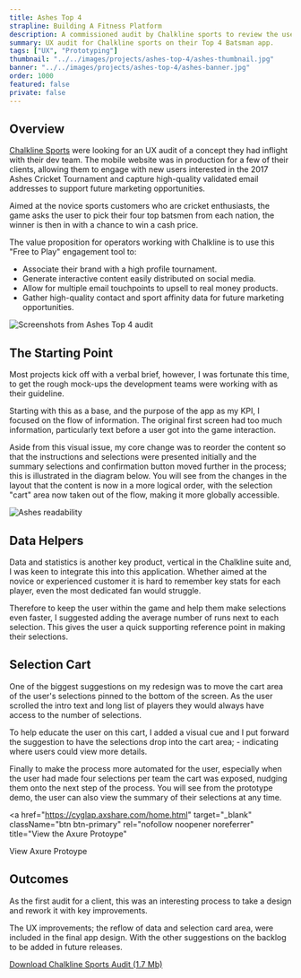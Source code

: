 ```yaml
---
title: Ashes Top 4
strapline: Building A Fitness Platform
description: A commissioned audit by Chalkline sports to review the user experience of a new cricket focused game.
summary: UX audit for Chalkline sports on their Top 4 Batsman app.
tags: ["UX", "Prototyping"]
thumbnail: "../../images/projects/ashes-top-4/ashes-thumbnail.jpg"
banner: "../../images/projects/ashes-top-4/ashes-banner.jpg"
order: 1000
featured: false
private: false
---
```


## Overview

[Chalkline Sports](http://chalklinesports.com/ "Chalkline Sports") were looking for an UX audit of a concept they had inflight with their dev team. The mobile website was in production for a few of their clients, allowing them to engage with new users interested in the 2017 Ashes Cricket Tournament and capture high-quality validated email addresses to support future marketing opportunities.

Aimed at the novice sports customers who are cricket enthusiasts, the game asks the user to pick their four top batsmen from each nation, the winner is then in with a chance to win a cash price.

The value proposition for operators working with Chalkline is to use this "Free to Play" engagement tool to:

- Associate their brand with a high profile tournament.
- Generate interactive content easily distributed on social media.
- Allow for multiple email touchpoints to upsell to real money products.
- Gather high-quality contact and sport affinity data for future marketing opportunities.

<div className="section-white child">

![Screenshots from Ashes Top 4 audit](./ashes-top-4-screens.jpg)

</div>

## The Starting Point

Most projects kick off with a verbal brief, however, I was fortunate this time, to get the rough mock-ups the development teams were working with as their guideline.

Starting with this as a base, and the purpose of the app as my KPI, I focused on the flow of information. The original first screen had too much information, particularly text before a user got into the game interaction.

Aside from this visual issue, my core change was to reorder the content so that the instructions and selections were presented initially and the summary selections and confirmation button moved further in the process; this is illustrated in the diagram below. You will see from the changes in the layout that the content is now in a more logical order, with the selection "cart" area now taken out of the flow, making it more globally accessible.

![Ashes readability](./ashes-readability.jpg)

## Data Helpers

Data and statistics is another key product, vertical in the Chalkline suite and, I was keen to integrate this into this application. Whether aimed at the novice or experienced customer it is hard to remember key stats for each player, even the most dedicated fan would struggle.

Therefore to keep the user within the game and help them make selections even faster, I suggested adding the average number of runs next to each selection. This gives the user a quick supporting reference point in making their selections.

<YouTube youTubeId="pD6rCaDy64A" />

## Selection Cart

One of the biggest suggestions on my redesign was to move the cart area of the user's selections pinned to the bottom of the screen. As the user scrolled the intro text and long list of players they would always have access to the number of selections.

To help educate the user on this cart, I added a visual cue and I put forward the suggestion to have the selections drop into the cart area; - indicating where users could view more details.

Finally to make the process more automated for the user, especially when the user had made four selections per team the cart was exposed, nudging them onto the next step of the process. You will see from the prototype demo, the user can also view the summary of their selections at any time.

<a
  href="https://cyglap.axshare.com/home.html"
  target="_blank"
  className="btn btn-primary"
  rel="nofollow noopener noreferrer"
  title="View the Axure Protoype"
>
  View Axure Protoype
</a>

## Outcomes

As the first audit for a client, this was an interesting process to take a design and rework it with key improvements.

The UX improvements; the reflow of data and selection card area, were included in the final app design. With the other suggestions on the backlog to be added in future releases.

[Download Chalkline Sports Audit (1.7 Mb)](../../chalksport-ashes-audit.pptx "Download the Chalkline Sports Audit")
